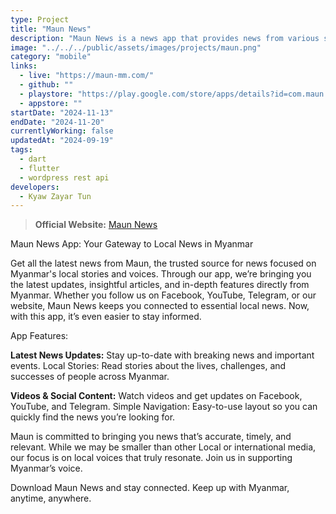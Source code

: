 ```yaml
---
type: Project
title: "Maun News"
description: "Maun News is a news app that provides news from various sources in Myanmar."
image: "../../../public/assets/images/projects/maun.png"
category: "mobile"
links:
  - live: "https://maun-mm.com/"
  - github: ""
  - playstore: "https://play.google.com/store/apps/details?id=com.maun.news_mobile"
  - appstore: ""
startDate: "2024-11-13"
endDate: "2024-11-20"
currentlyWorking: false
updatedAt: "2024-09-19"
tags:
  - dart
  - flutter
  - wordpress rest api
developers:
  - Kyaw Zayar Tun
---
```


> **Official Website:** [Maun News](https://maun-mm.com/)

Maun News App: Your Gateway to Local News in Myanmar

Get all the latest news from Maun, the trusted source for news focused on Myanmar's local stories and voices. Through our app, we’re bringing you the latest updates, insightful articles, and in-depth features directly from Myanmar. Whether you follow us on Facebook, YouTube, Telegram, or our website, Maun News keeps you connected to essential local news. Now, with this app, it’s even easier to stay informed.

App Features:

**Latest News Updates:** Stay up-to-date with breaking news and important events. Local Stories: Read stories about the lives, challenges, and successes of people across Myanmar.

**Videos & Social Content:** Watch videos and get updates on Facebook, YouTube, and Telegram.
Simple Navigation: Easy-to-use layout so you can quickly find the news you’re looking for.

Maun is committed to bringing you news that’s accurate, timely, and relevant. While we may be smaller than other Local or international media, our focus is on local voices that truly resonate. Join us in supporting Myanmar’s voice.

Download Maun News and stay connected. Keep up with Myanmar, anytime, anywhere.
